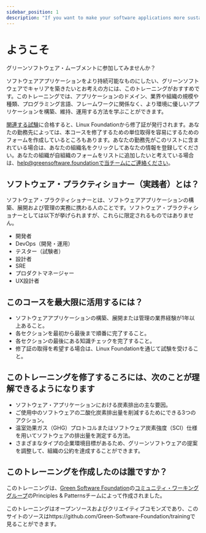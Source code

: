 ```yaml
---
sidebar_position: 1
description: "If you want to make your software applications more sustainable and build a career in green software, then this training is for you"
---
```


# ようこそ

グリーンソフトウェア・ムーブメントに参加してみませんか？

ソフトウェアアプリケーションをより持続可能なものにしたい、グリーンソフトウェアでキャリアを築きたいとお考えの方には、このトレーニングがおすすめです。このトレーニングでは、アプリケーションのドメイン、業界や組織の規模や種類、プログラミング言語、フレームワークに関係なく、より環境に優しいアプリケーションを構築、維持、運用する方法を学ぶことができます。

[関連する試験](https://grnsft.org/practitioner/lf-exam)に合格すると、Linux Foundationから修了証が発行されます。あなたの勤務先によっては、本コースを修了するための単位取得を容易にするためのフォームを作成しているところもあります。あなたの勤務先がこのリストに含まれている場合は、あなたの組織名をクリックしてあなたの情報を登録してください。あなたの組織が自組織のフォームをリストに追加したいと考えている場合は、help@greensoftware.foundationで当チームにご連絡ください。

## ソフトウェア・プラクティショナー（実践者）とは？

ソフトウェア・プラクティショナーとは、ソフトウェアアプリケーションの構築、展開および管理の実務に携わる人のことです。ソフトウェア・プラクティショナーとしては以下が挙げられますが、これらに限定されるものではありません。

- 開発者
- DevOps（開発・運用）
- テスター（試験者）
- 設計者
- SRE
- プロダクトマネージャー
- UX設計者

## このコースを最大限に活用するには？

- ソフトウェアアプリケーションの構築、展開または管理の業界経験が1年以上あること。
- 各セクションを最初から最後まで順番に完了すること。
- 各セクションの最後にある知識チェックを完了すること。
- 修了証の取得を希望する場合は、Linux Foundationを通じて試験を受けること。

## このトレーニングを修了するころには、次のことが理解できるようになります

- ソフトウェア・アプリケーションにおける炭素排出の主な要因。
- ご使用中のソフトウェアの二酸化炭素排出量を削減するためにできる3つのアクション。
- 温室効果ガス（GHG）プロトコルまたはソフトウェア炭素強度（SCI）仕様を用いてソフトウェアの排出量を測定する方法。
- さまざまなタイプの企業環境目標があるため、グリーンソフトウェアの提案を調整して、組織の公約を達成することができます。

## このトレーニングを作成したのは誰ですか？

このトレーニングは、[Green Software Foundation](https://greensoftware.foundation)の[コミュニティ・ワーキンググループ](https://community.greensoftware.foundation)のPrinciples & Patternsチームによって作成されました。

このトレーニングはオープンソースおよびクリエイティブコモンズであり、このサイトのソースはhttps://github.com/Green-Software-Foundation/trainingで見ることができます。
